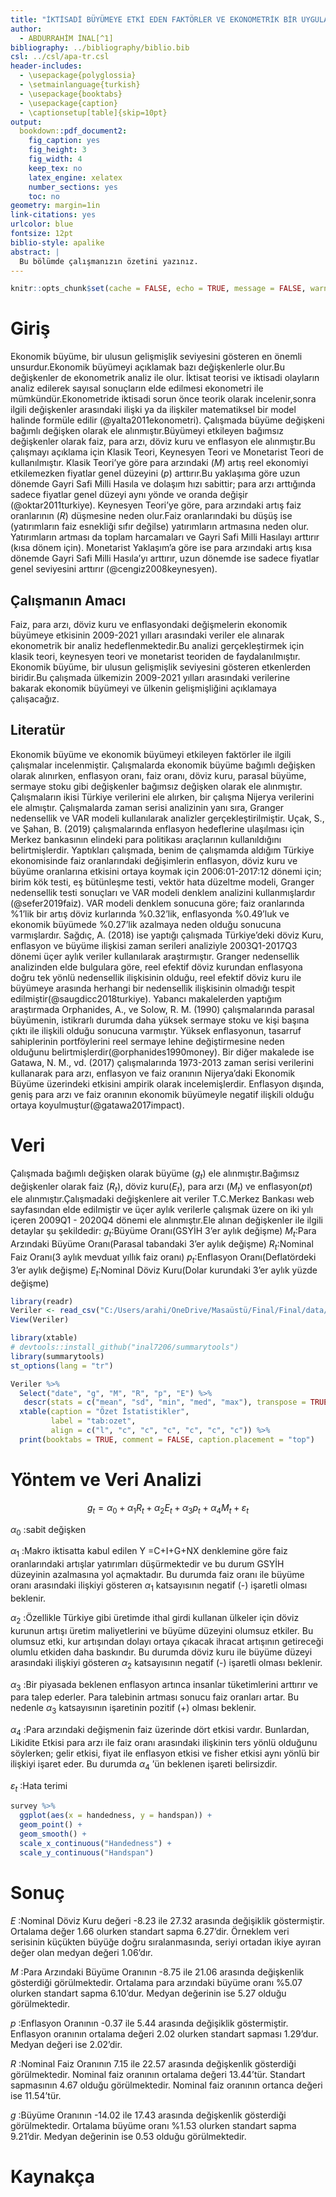 ```yaml
---
title: "İKTİSADİ BÜYÜMEYE ETKİ EDEN FAKTÖRLER VE EKONOMETRİK BİR UYGULAMA"
author: 
  - ABDURRAHİM İNAL[^1]
bibliography: ../bibliography/biblio.bib
csl: ../csl/apa-tr.csl
header-includes:
  - \usepackage{polyglossia}
  - \setmainlanguage{turkish}
  - \usepackage{booktabs}
  - \usepackage{caption} 
  - \captionsetup[table]{skip=10pt}
output:
  bookdown::pdf_document2:
    fig_caption: yes
    fig_height: 3
    fig_width: 4
    keep_tex: no
    latex_engine: xelatex
    number_sections: yes
    toc: no
geometry: margin=1in
link-citations: yes
urlcolor: blue
fontsize: 12pt
biblio-style: apalike
abstract: |
  Bu bölümde çalışmanızın özetini yazınız.
---
```

```r
knitr::opts_chunk$set(cache = FALSE, echo = TRUE, message = FALSE, warning = FALSE)
```

<!-- ======================================================================= -->
<!-- ============================== NOTLAR ================================= -->
<!-- ======================================================================= -->
[^1]: 20080281, [Github Repo](https://github.com/inal7206/butunlemeodevi)



# Giriş
Ekonomik büyüme, bir ulusun gelişmişlik seviyesini gösteren en önemli unsurdur.Ekonomik büyümeyi açıklamak bazı değişkenlerle olur.Bu değişkenler de ekonometrik analiz ile olur.
İktisat teorisi ve iktisadi olayların analiz edilerek sayısal sonuçların elde edilmesi ekonometri ile mümkündür.Ekonometride iktisadi sorun önce teorik olarak incelenir,sonra ilgili değişkenler arasındaki ilişki ya da ilişkiler matematiksel bir model halinde formüle edilir (@yalta2011ekonometri).
Çalışmada büyüme değişkeni bağımlı değişken olarak ele alınmıştır.Büyümeyi etkileyen bağımsız değişkenler olarak faiz, para arzı, döviz kuru ve enflasyon ele alınmıştır.Bu çalışmayı açıklama için Klasik Teori, Keynesyen Teori ve Monetarist Teori de kullanılmıştır.
Klasik Teori'ye göre para arzındaki ($M$) artış reel ekonomiyi etkilemezken fiyatlar genel düzeyini ($p$) arttırır.Bu yaklaşıma göre uzun dönemde Gayri Safi Milli Hasıla ve dolaşım hızı sabittir; para arzı arttığında sadece fiyatlar genel düzeyi aynı yönde ve oranda değişir (@oktar2011turkiye).
Keynesyen Teori'ye göre, para arzındaki artış faiz oranlarının ($R$) düşmesine neden olur.Faiz oranlarındaki bu düşüş ise (yatırımların faiz esnekliği sıfır değilse) yatırımların artmasına neden olur. Yatırımların artması da toplam harcamaları ve Gayri Safi Milli Hasılayı arttırır (kısa dönem için).
Monetarist Yaklaşım'a göre ise para arzındaki artış kısa dönemde Gayri Safi Milli Hasıla'yı arttırır, uzun dönemde ise sadece fiyatlar genel seviyesini arttırır (@cengiz2008keynesyen). 

## Çalışmanın Amacı
Faiz, para arzı, döviz kuru ve enflasyondaki değişmelerin ekonomik büyümeye etkisinin 2009-2021 yılları arasındaki veriler ele alınarak ekonometrik bir analiz hedeflenmektedir.Bu analizi gerçekleştirmek için klasik teori, keynesyen teori ve monetarist teoriden de faydalanılmıştır.
Ekonomik büyüme, bir ulusun gelişmişlik seviyesini gösteren etkenlerden biridir.Bu çalışmada ülkemizin 2009-2021 yılları arasındaki verilerine bakarak ekonomik büyümeyi ve ülkenin gelişmişliğini açıklamaya çalışacağız.

## Literatür 

Ekonomik büyüme ve ekonomik büyümeyi etkileyen faktörler ile ilgili çalışmalar incelenmiştir. Çalışmalarda ekonomik büyüme bağımlı değişken olarak alınırken, enflasyon oranı, faiz oranı, döviz kuru, parasal büyüme, sermaye stoku gibi değişkenler bağımsız değişken olarak ele alınmıştır. Çalışmaların ikisi Türkiye verilerini ele alırken, bir çalışma Nijerya verilerini ele almıştır. Çalışmalarda zaman serisi analizinin yanı sıra, Granger nedensellik ve VAR modeli kullanılarak analizler gerçekleştirilmiştir. Uçak, S., ve Şahan, B. (2019) çalışmalarında enflasyon hedeflerine ulaşılması için Merkez bankasının elindeki para politikası araçlarının kullanıldığını belirtmişlerdir.  Yaptıkları çalışmada, benim de çalışmamda aldığım Türkiye ekonomisinde faiz oranlarındaki değişimlerin enflasyon, döviz kuru ve büyüme oranlarına etkisini ortaya koymak için 2006:01-2017:12 dönemi için; birim kök testi, eş bütünleşme testi, vektör hata düzeltme modeli, Granger nedensellik testi sonuçları ve VAR modeli denklem analizini kullanmışlardır (@sefer2019faiz).  VAR modeli denklem sonucuna göre; faiz oranlarında %1’lik bir artış döviz kurlarında %0.32’lik, enflasyonda %0.49’luk ve ekonomik büyümede %0.27’lik azalmaya neden olduğu sonucuna varmışlardır. Sağdıç, A. (2018) ise yaptığı çalışmada Türkiye'deki döviz Kuru, enflasyon ve büyüme ilişkisi zaman serileri analiziyle 2003Q1-2017Q3 dönemi üçer aylık veriler kullanılarak araştırmıştır.  Granger nedensellik analizinden elde bulgulara göre, reel efektif döviz kurundan enflasyona doğru tek yönlü nedensellik ilişkisinin olduğu, reel efektif döviz kuru ile büyümeye arasında herhangi bir nedensellik ilişkisinin olmadığı tespit edilmiştir(@saugdicc2018turkiye). Yabancı makalelerden yaptığım araştırmada Orphanides, A., ve Solow, R. M. (1990) çalışmalarında parasal büyümenin, istikrarlı durumda daha yüksek sermaye stoku ve kişi başına çıktı ile ilişkili olduğu sonucuna varmıştır. Yüksek enflasyonun, tasarruf sahiplerinin portföylerini reel sermaye lehine değiştirmesine neden olduğunu belirtmişlerdir(@orphanides1990money). Bir diğer makalede ise Gatawa, N. M., vd. (2017) çalışmalarında 1973-2013 zaman serisi verilerini kullanarak para arzı, enflasyon ve faiz oranının Nijerya'daki Ekonomik Büyüme üzerindeki etkisini ampirik olarak incelemişlerdir. Enflasyon dışında, geniş para arzı ve faiz oranının ekonomik büyümeyle negatif ilişkili olduğu ortaya koyulmuştur(@gatawa2017impact).

# Veri 
Çalışmada bağımlı değişken olarak büyüme ($g_t$) ele alınmıştır.Bağımsız değişkenler olarak faiz ($R_t$), döviz kuru($E_t$), para arzı ($M_t$) ve enflasyon($pt$) ele alınmıştır.Çalışmadaki değişkenlere ait veriler T.C.Merkez Bankası web sayfasından elde edilmiştir ve üçer aylık verilerle çalışmak üzere on iki yılı içeren 2009Q1 - 2020Q4 dönemi ele alınmıştır.Ele alınan değişkenler ile ilgili detaylar şu şekildedir:
$g_t$:Büyüme Oranı(GSYİH 3'er aylık değişme)
$M_t$:Para Arzındaki Büyüme Oranı(Parasal tabandaki 3'er aylık değişme)
$R_t$:Nominal Faiz Oranı(3 aylık mevduat yıllık faiz oranı)
$p_t$:Enflasyon Oranı(Deflatördeki 3'er aylık değişme)
$E_t$:Nominal Döviz Kuru(Dolar kurundaki 3'er aylık yüzde değişme)

```r
library(readr)
Veriler <- read_csv("C:/Users/arahi/OneDrive/Masaüstü/Final/Final/data/Veriler.csv")
View(Veriler)
```

 

```r
library(xtable) 
# devtools::install_github("inal7206/summarytools")
library(summarytools)
st_options(lang = "tr")
```



```r
Veriler %>%
  Select("date", "g", "M", "R", "p", "E") %>% 
   descr(stats = c("mean", "sd", "min", "med", "max"), transpose = TRUE) %>%
  xtable(caption = "Özet İstatistikler",
         label = "tab:ozet",
         align = c("l", "c", "c", "c", "c", "c", "c")) %>% 
  print(booktabs = TRUE, comment = FALSE, caption.placement = "top")
```


# Yöntem ve Veri Analizi


$$
g_t = \alpha_0 + \alpha_1 R_t + \alpha_2 E_t + \alpha_3 p_t + \alpha_4 M_t + \varepsilon_t
$$

$\alpha_0$ :sabit değişken

$\alpha_1$ :Makro iktisatta kabul edilen Y =C+I+G+NX denklemine göre faiz oranlarındaki artışlar yatırımları düşürmektedir ve bu durum GSYİH düzeyinin azalmasına yol açmaktadır. Bu durumda faiz oranı ile büyüme oranı arasındaki ilişkiyi gösteren $\alpha_1$  katsayısının negatif (-) işaretli olması beklenir.

$\alpha_2$ :Özellikle Türkiye gibi üretimde ithal girdi kullanan ülkeler için döviz kurunun artışı üretim maliyetlerini ve büyüme düzeyini olumsuz etkiler. Bu olumsuz etki, kur artışından
dolayı ortaya çıkacak ihracat artışının getireceği olumlu etkiden daha baskındır. Bu durumda döviz kuru ile büyüme düzeyi arasındaki ilişkiyi gösteren $\alpha_2$ katsayısının negatif (-) işaretli
olması beklenir.

$\alpha_3$ :Bir piyasada beklenen enflasyon artınca insanlar tüketimlerini arttırır ve para talep ederler. Para talebinin artması sonucu faiz oranları artar. Bu nedenle $\alpha_3$ katsayısının işaretinin pozitif (+) olması beklenir.

$\alpha_4$ :Para arzındaki değişmenin faiz üzerinde dört etkisi vardır. Bunlardan, Likidite Etkisi para arzı ile faiz oranı arasındaki ilişkinin ters yönlü olduğunu söylerken; gelir etkisi, fiyat ile enflasyon etkisi ve fisher etkisi aynı yönlü bir ilişkiyi işaret eder. Bu durumda $\alpha_4$ 'ün beklenen işareti belirsizdir.

$\varepsilon_t$ :Hata terimi


```r
survey %>% 
  ggplot(aes(x = handedness, y = handspan)) +
  geom_point() +
  geom_smooth() +
  scale_x_continuous("Handedness") + 
  scale_y_continuous("Handspan")
```


# Sonuç
$E$ :Nominal Döviz Kuru değeri -8.23 ile 27.32 arasında değişiklik göstermiştir. Ortalama değer 1.66 olurken standart sapma 6.27’dir. Örneklem veri serisinin küçükten büyüğe doğru sıralanmasında, seriyi ortadan ikiye ayıran değer olan medyan değeri 1.06’dır.

$M$ :Para Arzındaki Büyüme Oranının -8.75 ile 21.06 arasında değişkenlik gösterdiği görülmektedir. Ortalama para arzındaki büyüme oranı %5.07 olurken standart sapma 6.10’dur. Medyan değerinin ise 5.27 olduğu görülmektedir.

$p$ :Enflasyon Oranının -0.37 ile 5.44 arasında değişiklik göstermiştir. Enflasyon oranının ortalama değeri 2.02 olurken standart sapması 1.29’dur. Medyan değeri ise 2.02’dir.

$R$ :Nominal Faiz Oranının 7.15 ile 22.57 arasında değişkenlik gösterdiği görülmektedir. Nominal faiz oranının ortalama değeri 13.44’tür. Standart sapmasının 4.67 olduğu görülmektedir. Nominal faiz oranının ortanca değeri ise 11.54’tür.

$g$ :Büyüme Oranının -14.02 ile 17.43 arasında değişkenlik gösterdiği görülmektedir. Ortalama büyüme oranı %1.53 olurken standart sapma 9.21’dir. Medyan değerinin ise 0.53 olduğu
görülmektedir.

\newpage
# Kaynakça {#references}
<div id="refs"></div>


